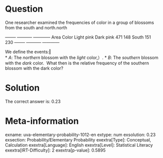 Question
========

One researcher examined the frequencies of color in a group of blossoms from the south and north.north

  -------- ----------- ------------ Area Color Light pink Dark pink 471 148 South 151 230 -------- ----------- ------------

We define the events:‖ \
* *A*: The *northern* blossom with the *light* color,）.
* *B*: The *southern* blossom with the *dark* color. \ What then is the relative frequency of the southern blossom with the dark color?

Solution
========

The correct answer is: 0.23

Meta-information
================
exname: uva-elementary-probability-1012-en
extype: num
exsolution: 0.23
exsection: Probability/Elementary Probability
exextra[Type]: Conceptual, Calculation
exextra[Language]: English
exextra[Level]: Statistical Literacy
exextra[IRT-Difficulty]: 2
exextra[p-value]: 0.5895
